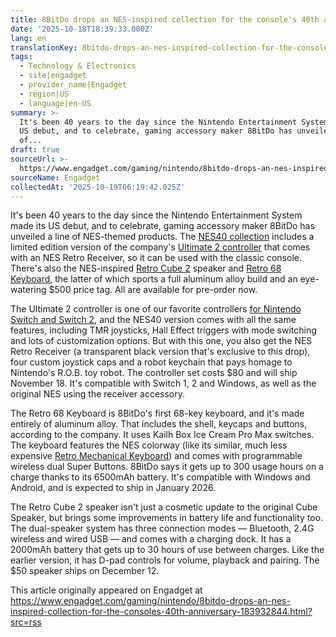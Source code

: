 ```yaml
---
title: 8BitDo drops an NES-inspired collection for the console's 40th anniversary
date: '2025-10-18T18:39:33.000Z'
lang: en
translationKey: 8bitdo-drops-an-nes-inspired-collection-for-the-consoles-40t
tags:
  - Technology & Electronics
  - site|engadget
  - provider_name|Engadget
  - region|US
  - language|en-US
summary: >-
  It's been 40 years to the day since the Nintendo Entertainment System made its
  US debut, and to celebrate, gaming accessory maker 8BitDo has unveiled a line
  of...
draft: true
sourceUrl: >-
  https://www.engadget.com/gaming/nintendo/8bitdo-drops-an-nes-inspired-collection-for-the-consoles-40th-anniversary-183932844.html?src=rss
sourceName: Engadget
collectedAt: '2025-10-19T06:19:42.025Z'
---
```

It's been 40 years to the day since the Nintendo Entertainment System made its US debut, and to celebrate, gaming accessory maker 8BitDo has unveiled a line of NES-themed products. The [NES40 collection](https://www.8bitdo.com/nes-40th-anniversary/) includes a limited edition version of the company's [Ultimate 2 controller](https://www.8bitdo.com/ultimate-2-bluetooth-nes-40th/) that comes with an NES Retro Receiver, so it can be used with the classic console. There's also the NES-inspired [Retro Cube 2](https://www.8bitdo.com/retro-cube-2-speaker/) speaker and [Retro 68 Keyboard](https://www.8bitdo.com/retro-68-keyboard-nes-40th/), the latter of which sports a full aluminum alloy build and an eye-watering $500 price tag. All are available for pre-order now.

The Ultimate 2 controller is one of our favorite controllers [for Nintendo Switch and Switch 2](https://www.engadget.com/gaming/nintendo/best-nintendo-switch-2-accessories-070011952.html), and the NES40 version comes with all the same features, including TMR joysticks, Hall Effect triggers with mode switching and lots of customization options. But with this one, you also get the NES Retro Receiver (a transparent black version that's exclusive to this drop), four custom joystick caps and a robot keychain that pays homage to Nintendo's R.O.B. toy robot. The controller set costs $80 and will ship November 18. It's compatible with Switch 1, 2 and Windows, as well as the original NES using the receiver accessory.

The Retro 68 Keyboard is 8BitDo's first 68-key keyboard, and it's made entirely of aluminum alloy. That includes the shell, keycaps and buttons, according to the company. It uses Kailh Box Ice Cream Pro Max switches. The keyboard features the NES colorway (like its similar, much less expensive [Retro Mechanical Keyboard](https://www.engadget.com/8bitdos-nintendo-inspired-mechanical-keyboard-has-super-buttons-just-begging-to-be-mashed-150024778.html)) and comes with programmable wireless dual Super Buttons. 8BitDo says it gets up to 300 usage hours on a charge thanks to its 6500mAh battery. It's compatible with Windows and Android, and is expected to ship in January 2026.

The Retro Cube 2 speaker isn't just a cosmetic update to the original Cube Speaker, but brings some improvements in battery life and functionality too. The dual-speaker system has three connection modes — Bluetooth, 2.4G wireless and wired USB — and comes with a charging dock. It has a 2000mAh battery that gets up to 30 hours of use between charges. Like the earlier version, it has D-pad controls for volume, playback and pairing. The $50 speaker ships on December 12.

This article originally appeared on Engadget at https://www.engadget.com/gaming/nintendo/8bitdo-drops-an-nes-inspired-collection-for-the-consoles-40th-anniversary-183932844.html?src=rss
